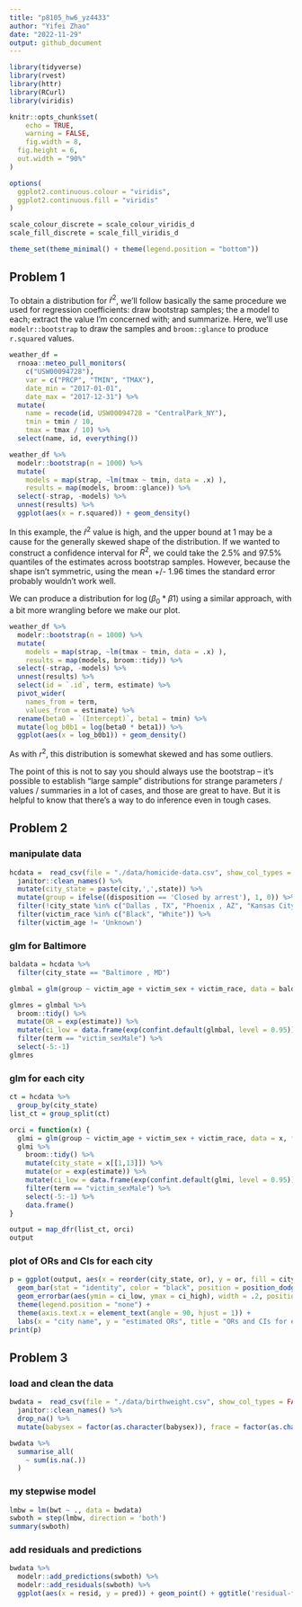 ```yaml
---
title: "p8105_hw6_yz4433"
author: "Yifei Zhao"
date: "2022-11-29"
output: github_document
---
```


```r
library(tidyverse)
library(rvest)
library(httr)
library(RCurl)
library(viridis)

knitr::opts_chunk$set(
	echo = TRUE,
	warning = FALSE,
	fig.width = 8, 
  fig.height = 6,
  out.width = "90%"
)

options(
  ggplot2.continuous.colour = "viridis",
  ggplot2.continuous.fill = "viridis"
)

scale_colour_discrete = scale_colour_viridis_d
scale_fill_discrete = scale_fill_viridis_d

theme_set(theme_minimal() + theme(legend.position = "bottom"))
```

## Problem 1

To obtain a distribution for $\hat{r}^2$, we'll follow basically the same procedure we used for regression coefficients: draw bootstrap samples; the a model to each; extract the value I'm concerned with; and summarize. Here, we'll use `modelr::bootstrap` to draw the samples and `broom::glance` to produce `r.squared` values. 

```r
weather_df = 
  rnoaa::meteo_pull_monitors(
    c("USW00094728"),
    var = c("PRCP", "TMIN", "TMAX"), 
    date_min = "2017-01-01",
    date_max = "2017-12-31") %>%
  mutate(
    name = recode(id, USW00094728 = "CentralPark_NY"),
    tmin = tmin / 10,
    tmax = tmax / 10) %>%
  select(name, id, everything())
```


```r
weather_df %>% 
  modelr::bootstrap(n = 1000) %>% 
  mutate(
    models = map(strap, ~lm(tmax ~ tmin, data = .x) ),
    results = map(models, broom::glance)) %>% 
  select(-strap, -models) %>% 
  unnest(results) %>% 
  ggplot(aes(x = r.squared)) + geom_density()
```

In this example, the $\hat{r}^2$ value is high, and the upper bound at 1 may be a cause for the generally skewed shape of the distribution. If we wanted to construct a confidence interval for $R^2$, we could take the 2.5% and 97.5% quantiles of the estimates across bootstrap samples. However, because the shape isn't symmetric, using the mean +/- 1.96 times the standard error probably wouldn't work well.

We can produce a distribution for $\log(\beta_0 * \beta1)$ using a similar approach, with a bit more wrangling before we make our plot.

```r
weather_df %>% 
  modelr::bootstrap(n = 1000) %>% 
  mutate(
    models = map(strap, ~lm(tmax ~ tmin, data = .x) ),
    results = map(models, broom::tidy)) %>% 
  select(-strap, -models) %>% 
  unnest(results) %>% 
  select(id = `.id`, term, estimate) %>% 
  pivot_wider(
    names_from = term, 
    values_from = estimate) %>% 
  rename(beta0 = `(Intercept)`, beta1 = tmin) %>% 
  mutate(log_b0b1 = log(beta0 * beta1)) %>% 
  ggplot(aes(x = log_b0b1)) + geom_density()
```

As with $r^2$, this distribution is somewhat skewed and has some outliers. 

The point of this is not to say you should always use the bootstrap -- it's possible to establish "large sample" distributions for strange parameters / values / summaries in a lot of cases, and those are great to have. But it is helpful to know that there's a way to do inference even in tough cases. 

## Problem 2
### manipulate data
```r
hcdata =  read_csv(file = "./data/homicide-data.csv", show_col_types = FALSE) %>% 
  janitor::clean_names() %>% 
  mutate(city_state = paste(city,',',state)) %>% 
  mutate(group = ifelse((disposition == 'Closed by arrest'), 1, 0)) %>%
  filter(!city_state %in% c("Dallas , TX", "Phoenix , AZ", "Kansas City , MO", "Tulsa , AL")) %>% 
  filter(victim_race %in% c("Black", "White")) %>% 
  filter(victim_age != 'Unknown')
```

### glm for Baltimore
```r
baldata = hcdata %>% 
  filter(city_state == "Baltimore , MD")

glmbal = glm(group ~ victim_age + victim_sex + victim_race, data = baldata, family = binomial)
```

```r
glmres = glmbal %>% 
  broom::tidy() %>% 
  mutate(OR = exp(estimate)) %>% 
  mutate(ci_low = data.frame(exp(confint.default(glmbal, level = 0.95)))[[1]], ci_high = data.frame(exp(confint.default(glmbal, level = 0.95)))[[2]]) %>% 
  filter(term == "victim_sexMale") %>% 
  select(-5:-1)
glmres
```

### glm for each city
```r
ct = hcdata %>%
  group_by(city_state)
list_ct = group_split(ct)
```

```r
orci = function(x) {
  glmi = glm(group ~ victim_age + victim_sex + victim_race, data = x, family = binomial)
  glmi %>% 
    broom::tidy() %>% 
    mutate(city_state = x[[1,13]]) %>% 
    mutate(or = exp(estimate)) %>% 
    mutate(ci_low = data.frame(exp(confint.default(glmi, level = 0.95)))[[1]], ci_high = data.frame(exp(confint.default(glmi, level = 0.95)))[[2]]) %>% 
    filter(term == "victim_sexMale") %>%
    select(-5:-1) %>% 
    data.frame()
}
```

```r
output = map_dfr(list_ct, orci)
output
```

### plot of ORs and CIs for each city
```r
p = ggplot(output, aes(x = reorder(city_state, or), y = or, fill = city_state)) +
  geom_bar(stat = "identity", color = "black", position = position_dodge()) +
  geom_errorbar(aes(ymin = ci_low, ymax = ci_high), width = .2, position = position_dodge(.9)) +
  theme(legend.position = "none") +
  theme(axis.text.x = element_text(angle = 90, hjust = 1)) +
  labs(x = "city name", y = "estimated ORs", title = "ORs and CIs for each city")
print(p)
```

## Problem 3
### load and clean the data
```r
bwdata =  read_csv(file = "./data/birthweight.csv", show_col_types = FALSE) %>% 
  janitor::clean_names() %>%
  drop_na() %>% 
  mutate(babysex = factor(as.character(babysex)), frace = factor(as.character(frace)), malform = factor(as.character(malform)), mrace = factor(as.character(mrace)))
```

```r
bwdata %>%
  summarise_all(
    ~ sum(is.na(.))
  )
```

### my stepwise model
```r
lmbw = lm(bwt ~ ., data = bwdata)
swboth = step(lmbw, direction = 'both')
summary(swboth)
```

### add residuals and predictions
```r
bwdata %>% 
  modelr::add_predictions(swboth) %>% 
  modelr::add_residuals(swboth) %>% 
  ggplot(aes(x = resid, y = pred)) + geom_point() + ggtitle('residual-fitted')
```
